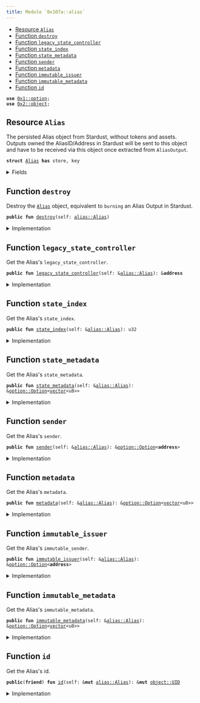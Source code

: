 ```yaml
---
title: Module `0x107a::alias`
---
```




-  [Resource `Alias`](#0x107a_alias_Alias)
-  [Function `destroy`](#0x107a_alias_destroy)
-  [Function `legacy_state_controller`](#0x107a_alias_legacy_state_controller)
-  [Function `state_index`](#0x107a_alias_state_index)
-  [Function `state_metadata`](#0x107a_alias_state_metadata)
-  [Function `sender`](#0x107a_alias_sender)
-  [Function `metadata`](#0x107a_alias_metadata)
-  [Function `immutable_issuer`](#0x107a_alias_immutable_issuer)
-  [Function `immutable_metadata`](#0x107a_alias_immutable_metadata)
-  [Function `id`](#0x107a_alias_id)


<pre><code><b>use</b> <a href="../move-stdlib/option.md#0x1_option">0x1::option</a>;
<b>use</b> <a href="../iota-framework/object.md#0x2_object">0x2::object</a>;
</code></pre>



<Link id="0x107a_alias_Alias"></Link>

## Resource `Alias`

The persisted Alias object from Stardust, without tokens and assets.
Outputs owned the AliasID/Address in Stardust will be sent to this object and
have to be received via this object once extracted from <code>AliasOutput</code>.


<pre><code><b>struct</b> <a href="alias.md#0x107a_alias_Alias">Alias</a> <b>has</b> store, key
</code></pre>



<details>
<summary>Fields</summary>


<dl>
<dt>
<code>id: <a href="../iota-framework/object.md#0x2_object_UID">object::UID</a></code>
</dt>
<dd>
 The ID of the Alias = hash of the Output ID that created the Alias Output in Stardust.
 This is the AliasID from Stardust.
</dd>
<dt>
<code>legacy_state_controller: <b>address</b></code>
</dt>
<dd>
 The last State Controller address assigned before the migration.
</dd>
<dt>
<code>state_index: u32</code>
</dt>
<dd>
 A counter increased by 1 every time the alias was state transitioned.
</dd>
<dt>
<code>state_metadata: <a href="../move-stdlib/option.md#0x1_option_Option">option::Option</a>&lt;<a href="../move-stdlib/vector.md#0x1_vector">vector</a>&lt;u8&gt;&gt;</code>
</dt>
<dd>
 State metadata that can be used to store additional information.
</dd>
<dt>
<code>sender: <a href="../move-stdlib/option.md#0x1_option_Option">option::Option</a>&lt;<b>address</b>&gt;</code>
</dt>
<dd>
 The sender feature.
</dd>
<dt>
<code>metadata: <a href="../move-stdlib/option.md#0x1_option_Option">option::Option</a>&lt;<a href="../move-stdlib/vector.md#0x1_vector">vector</a>&lt;u8&gt;&gt;</code>
</dt>
<dd>
 The metadata feature.
</dd>
<dt>
<code>immutable_issuer: <a href="../move-stdlib/option.md#0x1_option_Option">option::Option</a>&lt;<b>address</b>&gt;</code>
</dt>
<dd>
 The immutable issuer feature.
</dd>
<dt>
<code>immutable_metadata: <a href="../move-stdlib/option.md#0x1_option_Option">option::Option</a>&lt;<a href="../move-stdlib/vector.md#0x1_vector">vector</a>&lt;u8&gt;&gt;</code>
</dt>
<dd>
 The immutable metadata feature.
</dd>
</dl>


</details>

<Link id="0x107a_alias_destroy"></Link>

## Function `destroy`

Destroy the <code><a href="alias.md#0x107a_alias_Alias">Alias</a></code> object, equivalent to <code>burning</code> an Alias Output in Stardust.


<pre><code><b>public</b> <b>fun</b> <a href="alias.md#0x107a_alias_destroy">destroy</a>(self: <a href="alias.md#0x107a_alias_Alias">alias::Alias</a>)
</code></pre>



<details>
<summary>Implementation</summary>


<pre><code><b>public</b> <b>fun</b> <a href="alias.md#0x107a_alias_destroy">destroy</a>(self: <a href="alias.md#0x107a_alias_Alias">Alias</a>) {
    <b>let</b> <a href="alias.md#0x107a_alias_Alias">Alias</a> {
        id,
        legacy_state_controller: _,
        state_index: _,
        state_metadata: _,
        sender: _,
        metadata: _,
        immutable_issuer: _,
        immutable_metadata: _,
    } = self;

    <a href="../iota-framework/object.md#0x2_object_delete">object::delete</a>(id);
}
</code></pre>



</details>

<Link id="0x107a_alias_legacy_state_controller"></Link>

## Function `legacy_state_controller`

Get the Alias's <code>legacy_state_controller</code>.


<pre><code><b>public</b> <b>fun</b> <a href="alias.md#0x107a_alias_legacy_state_controller">legacy_state_controller</a>(self: &<a href="alias.md#0x107a_alias_Alias">alias::Alias</a>): &<b>address</b>
</code></pre>



<details>
<summary>Implementation</summary>


<pre><code><b>public</b> <b>fun</b> <a href="alias.md#0x107a_alias_legacy_state_controller">legacy_state_controller</a>(self: &<a href="alias.md#0x107a_alias_Alias">Alias</a>): &<b>address</b> {
    &self.legacy_state_controller
}
</code></pre>



</details>

<Link id="0x107a_alias_state_index"></Link>

## Function `state_index`

Get the Alias's <code>state_index</code>.


<pre><code><b>public</b> <b>fun</b> <a href="alias.md#0x107a_alias_state_index">state_index</a>(self: &<a href="alias.md#0x107a_alias_Alias">alias::Alias</a>): u32
</code></pre>



<details>
<summary>Implementation</summary>


<pre><code><b>public</b> <b>fun</b> <a href="alias.md#0x107a_alias_state_index">state_index</a>(self: &<a href="alias.md#0x107a_alias_Alias">Alias</a>): u32 {
    self.state_index
}
</code></pre>



</details>

<Link id="0x107a_alias_state_metadata"></Link>

## Function `state_metadata`

Get the Alias's <code>state_metadata</code>.


<pre><code><b>public</b> <b>fun</b> <a href="alias.md#0x107a_alias_state_metadata">state_metadata</a>(self: &<a href="alias.md#0x107a_alias_Alias">alias::Alias</a>): &<a href="../move-stdlib/option.md#0x1_option_Option">option::Option</a>&lt;<a href="../move-stdlib/vector.md#0x1_vector">vector</a>&lt;u8&gt;&gt;
</code></pre>



<details>
<summary>Implementation</summary>


<pre><code><b>public</b> <b>fun</b> <a href="alias.md#0x107a_alias_state_metadata">state_metadata</a>(self: &<a href="alias.md#0x107a_alias_Alias">Alias</a>): &Option&lt;<a href="../move-stdlib/vector.md#0x1_vector">vector</a>&lt;u8&gt;&gt; {
    &self.state_metadata
}
</code></pre>



</details>

<Link id="0x107a_alias_sender"></Link>

## Function `sender`

Get the Alias's <code>sender</code>.


<pre><code><b>public</b> <b>fun</b> <a href="alias.md#0x107a_alias_sender">sender</a>(self: &<a href="alias.md#0x107a_alias_Alias">alias::Alias</a>): &<a href="../move-stdlib/option.md#0x1_option_Option">option::Option</a>&lt;<b>address</b>&gt;
</code></pre>



<details>
<summary>Implementation</summary>


<pre><code><b>public</b> <b>fun</b> <a href="alias.md#0x107a_alias_sender">sender</a>(self: &<a href="alias.md#0x107a_alias_Alias">Alias</a>): &Option&lt;<b>address</b>&gt; {
    &self.sender
}
</code></pre>



</details>

<Link id="0x107a_alias_metadata"></Link>

## Function `metadata`

Get the Alias's <code>metadata</code>.


<pre><code><b>public</b> <b>fun</b> <a href="alias.md#0x107a_alias_metadata">metadata</a>(self: &<a href="alias.md#0x107a_alias_Alias">alias::Alias</a>): &<a href="../move-stdlib/option.md#0x1_option_Option">option::Option</a>&lt;<a href="../move-stdlib/vector.md#0x1_vector">vector</a>&lt;u8&gt;&gt;
</code></pre>



<details>
<summary>Implementation</summary>


<pre><code><b>public</b> <b>fun</b> <a href="alias.md#0x107a_alias_metadata">metadata</a>(self: &<a href="alias.md#0x107a_alias_Alias">Alias</a>): &Option&lt;<a href="../move-stdlib/vector.md#0x1_vector">vector</a>&lt;u8&gt;&gt; {
    &self.metadata
}
</code></pre>



</details>

<Link id="0x107a_alias_immutable_issuer"></Link>

## Function `immutable_issuer`

Get the Alias's <code>immutable_sender</code>.


<pre><code><b>public</b> <b>fun</b> <a href="alias.md#0x107a_alias_immutable_issuer">immutable_issuer</a>(self: &<a href="alias.md#0x107a_alias_Alias">alias::Alias</a>): &<a href="../move-stdlib/option.md#0x1_option_Option">option::Option</a>&lt;<b>address</b>&gt;
</code></pre>



<details>
<summary>Implementation</summary>


<pre><code><b>public</b> <b>fun</b> <a href="alias.md#0x107a_alias_immutable_issuer">immutable_issuer</a>(self: &<a href="alias.md#0x107a_alias_Alias">Alias</a>): &Option&lt;<b>address</b>&gt; {
    &self.immutable_issuer
}
</code></pre>



</details>

<Link id="0x107a_alias_immutable_metadata"></Link>

## Function `immutable_metadata`

Get the Alias's <code>immutable_metadata</code>.


<pre><code><b>public</b> <b>fun</b> <a href="alias.md#0x107a_alias_immutable_metadata">immutable_metadata</a>(self: &<a href="alias.md#0x107a_alias_Alias">alias::Alias</a>): &<a href="../move-stdlib/option.md#0x1_option_Option">option::Option</a>&lt;<a href="../move-stdlib/vector.md#0x1_vector">vector</a>&lt;u8&gt;&gt;
</code></pre>



<details>
<summary>Implementation</summary>


<pre><code><b>public</b> <b>fun</b> <a href="alias.md#0x107a_alias_immutable_metadata">immutable_metadata</a>(self: &<a href="alias.md#0x107a_alias_Alias">Alias</a>): &Option&lt;<a href="../move-stdlib/vector.md#0x1_vector">vector</a>&lt;u8&gt;&gt; {
    &self.immutable_metadata
}
</code></pre>



</details>

<Link id="0x107a_alias_id"></Link>

## Function `id`

Get the Alias's id.


<pre><code><b>public</b>(<b>friend</b>) <b>fun</b> <a href="alias.md#0x107a_alias_id">id</a>(self: &<b>mut</b> <a href="alias.md#0x107a_alias_Alias">alias::Alias</a>): &<b>mut</b> <a href="../iota-framework/object.md#0x2_object_UID">object::UID</a>
</code></pre>



<details>
<summary>Implementation</summary>


<pre><code><b>public</b>(<a href="../iota-framework/package.md#0x2_package">package</a>) <b>fun</b> <a href="alias.md#0x107a_alias_id">id</a>(self: &<b>mut</b> <a href="alias.md#0x107a_alias_Alias">Alias</a>): &<b>mut</b> UID {
    &<b>mut</b> self.id
}
</code></pre>



</details>
